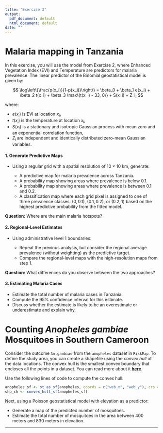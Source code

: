 ```yaml
---
title: "Exercise 3"
output:
  pdf_document: default
  html_document: default
date: ""
---
```

# Malaria mapping in Tanzania

In this exercise, you will use the model from Exercise 2, where Enhanced Vegetation Index (EVI) and Temperature are predictors for malaria prevalence. The linear predictor of the Binomial geostatistical model is given by:

$$
\log\left\{\frac{p(x_i)}{1-p(x_i)}\right\} = \beta_0 + \beta_1 e(x_i) + \beta_2 t(x_i) + \beta_3 \max\{t(x_i) - 33, 0\} + S(x_i) + Z_i,
$$

where:

- $e(x_i)$ is EVI at location $x_i$,
- $t(x_i)$ is the temperature at location $x_i$,
- $S(x_i)$ is a stationary and isotropic Gaussian process with mean zero and an exponential correlation function,
- $Z_i$ are independent and identically distributed zero-mean Gaussian variables.

#### 1. Generate Predictive Maps

- Using a regular grid with a spatial resolution of 10 × 10 km, generate:

  - A predictive map for malaria prevalence across Tanzania.
  - A probability map showing areas where prevalence is below 0.1.
  - A probability map showing areas where prevalence is between 0.1 and 0.2.
  - A classification map where each grid pixel is assigned to one of three prevalence classes: $(0, 0.1)$, $(0.1, 0.2)$, or $(0.2, 1)$ based on the highest predictive probability from the fitted model.

**Question:** Where are the main malaria hotspots?

#### 2. Regional-Level Estimates 

- Using administrative level 1 boundaries:

  - Repeat the previous analysis, but consider the regional average prevalence (without weighting) as the predictive target.
  - Compare the regional-level maps with the high-resolution maps from step 1.

**Question:** What differences do you observe between the two approaches?

#### 3. Estimating Malaria Cases 

- Estimate the total number of malaria cases in Tanzania.
- Compute the 95% confidence interval for this estimate.
- Discuss whether the estimate is likely to be an overestimate or underestimate and explain why.

# Counting *Anopheles gambiae* Mosquitoes in Southern Cameroon

Consider the outcome `An.gambiae` from the `anopheles` dataset in `RiskMap`. To define the study area, you can create a shapefile using the *convex hull* of the data locations. The convex hull is the smallest convex boundary that encloses all the points in a dataset. You can read more about it [**here**](https://en.wikipedia.org/wiki/Convex_hull).

Use the following lines of code to compute the convex hull:

```r
anopheles_sf <- st_as_sf(anopheles, coords = c("web_x", "web_y"), crs = 3857)
shp_ch <- convex_hull_sf(anopheles_sf)
```

Next, using a Poisson geostatistical model with elevation as a predictor:

-  Generate a map of the predicted number of mosquitoes.
-  Estimate the total number of mosquitoes in the area between 400 meters and 830 meters in elevation.

------------------------------------------------------------------------
